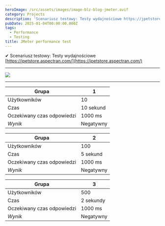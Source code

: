 ```yaml
---
heroImage: /src/assets/images/image-blz-blog-jmeter.avif
category: Projects
description: 'Scenariusz testowy: Testy wydajnościowe https://jpetstore.aspectran.com/'
pubDate: 2025-01-04T00:00:00.000Z
tags:
  - Performance
  - Testing
title: JMeter performance test
---
```


✔ Scenariusz testowy: Testy wydajnościowe [https://jpetstore.aspectran.com/](https://jpetstore.aspectran.com/)

***

![](/src/assets/images/2.jpg)

***

| Grupa                       | 1         |
| --------------------------- | --------- |
| Użytkowników                | 10        |
| Czas                        | 10 sekund |
| Oczekiwany czas odpowiedzi  | 1000 ms   |
| *Wynik*                     | Negatywny |

| Grupa                       | 2         |
| --------------------------- | --------- |
| Użytkowników                | 100       |
| Czas                        | 5 sekund  |
| Oczekiwany czas odpowiedzi  | 1000 ms   |
| *Wynik*                     | Negatywny |

| Grupa                      | 3         |
| -------------------------- | --------- |
| Użytkowników               | 500       |
| Czas                       | 2 sekundy |
| Oczekiwany czas odpowiedzi | 1000 ms   |
| *Wynik*                    | Negatywny |
